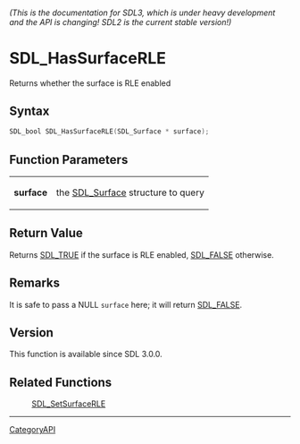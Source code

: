 ====== (This is the documentation for SDL3, which is under heavy development and the API is changing! SDL2 is the current stable version!) ======
= SDL_HasSurfaceRLE =

Returns whether the surface is RLE enabled 

== Syntax ==

<syntaxhighlight lang='c'>
SDL_bool SDL_HasSurfaceRLE(SDL_Surface * surface);
</syntaxhighlight>

== Function Parameters ==

{|
|'''surface'''
|the [[SDL_Surface]] structure to query
|}

== Return Value ==

Returns [[SDL_TRUE]] if the surface is RLE enabled, [[SDL_FALSE]]
otherwise.

== Remarks ==

It is safe to pass a NULL <code>surface</code> here; it will return
[[SDL_FALSE]].

== Version ==

This function is available since SDL 3.0.0.

== Related Functions ==

:[[SDL_SetSurfaceRLE]]

----
[[CategoryAPI]]


